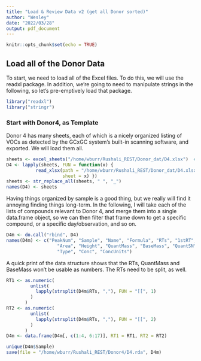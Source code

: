 ```yaml
---
title: "Load & Review Data v2 (get all Donor sorted)"
author: "Wesley"
date: "2022/03/28"
output: pdf_document
---
```


```r
knitr::opts_chunk$set(echo = TRUE)
```

## Load all of the Donor Data

To start, we need to load all of the Excel files. To do this, we will use the
readxl package. In addition, we're going to need to manipulate strings in 
the following, so let's pre-emptively load that package.

```r
library("readxl")
library("stringr")
```

### Start with Donor4, as Template

Donor 4 has many sheets, each of which is a nicely organized listing of VOCs
as detected by the GCxGC system's built-in scanning software, and exported. 
We will load them all. 

```r
sheets <- excel_sheets("/home/wburr/Rushali_REST/Donor_dat/D4.xlsx")  # note: spaces in names
D4 <- lapply(sheets, FUN = function(x) {
           read_xlsx(path = "/home/wburr/Rushali_REST/Donor_dat/D4.xlsx",
                     sheet = x) })
sheets <- str_replace_all(sheets, " ", "_")
names(D4) <- sheets
```

Having things organized by sample is a good thing, but we really will
find it annoying finding things long-term. In the following, I will take each
of the lists of compounds relevant to Donor 4, and merge them into a single
data.frame object, so we can then filter that frame down to get a specific
compound, or a specific day/observation, and so on.

```r
D4m <- do.call("rbind", D4)
names(D4m) <- c("PeakNum", "Sample", "Name", "Formula", "RTs", "1stRT","2ndRT","Similarity",
                   "Area", "Height", "QuantMass", "BaseMass", "QuantSN", "PeakSN",
                   "Type", "Conc", "ConcUnits")
```

A quick print of the data structure shows that the RTs, QuantMass and BaseMass
won't be usable as numbers. The RTs need to be split, as well.

```r
RT1 <- as.numeric(
         unlist(
           lapply(strsplit(D4m$RTs, ","), FUN = "[[", 1)
         )
       )
RT2 <- as.numeric(
         unlist(
           lapply(strsplit(D4m$RTs, ","), FUN = "[[", 2)
         )
       )
D4m <- data.frame(D4m[, c(1:4, 6:17)], RT1 = RT1, RT2 = RT2)
```

```r
unique(D4m$Sample)
save(file = "/home/wburr/Rushali_REST/Donor4/D4.rda", D4m)
```
